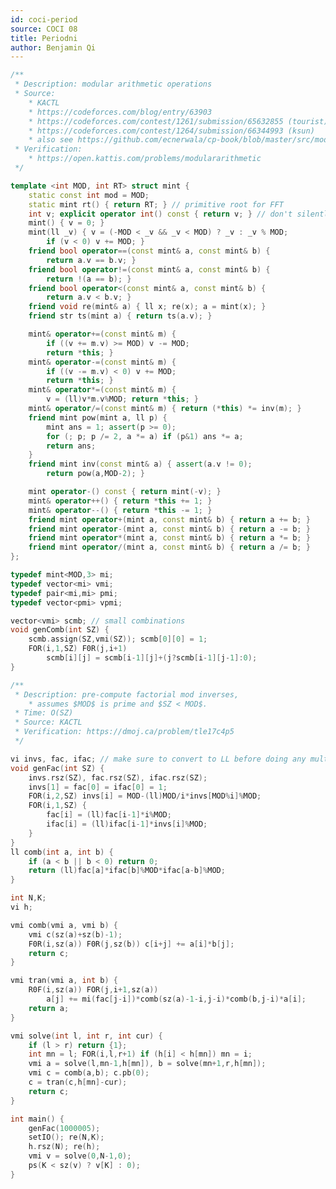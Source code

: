 ```yaml
---
id: coci-period
source: COCI 08
title: Periodni
author: Benjamin Qi
---
```


```cpp
/**
 * Description: modular arithmetic operations
 * Source:
	* KACTL
	* https://codeforces.com/blog/entry/63903
	* https://codeforces.com/contest/1261/submission/65632855 (tourist)
	* https://codeforces.com/contest/1264/submission/66344993 (ksun)
	* also see https://github.com/ecnerwala/cp-book/blob/master/src/modnum.hpp (ecnerwal)
 * Verification:
	* https://open.kattis.com/problems/modulararithmetic
 */

template <int MOD, int RT> struct mint {
	static const int mod = MOD;
	static mint rt() { return RT; } // primitive root for FFT
	int v; explicit operator int() const { return v; } // don't silently convert to int
	mint() { v = 0; }
	mint(ll _v) { v = (-MOD < _v && _v < MOD) ? _v : _v % MOD;
		if (v < 0) v += MOD; }
	friend bool operator==(const mint& a, const mint& b) {
		return a.v == b.v; }
	friend bool operator!=(const mint& a, const mint& b) {
		return !(a == b); }
	friend bool operator<(const mint& a, const mint& b) {
		return a.v < b.v; }
	friend void re(mint& a) { ll x; re(x); a = mint(x); }
	friend str ts(mint a) { return ts(a.v); }

	mint& operator+=(const mint& m) {
		if ((v += m.v) >= MOD) v -= MOD;
		return *this; }
	mint& operator-=(const mint& m) {
		if ((v -= m.v) < 0) v += MOD;
		return *this; }
	mint& operator*=(const mint& m) {
		v = (ll)v*m.v%MOD; return *this; }
	mint& operator/=(const mint& m) { return (*this) *= inv(m); }
	friend mint pow(mint a, ll p) {
		mint ans = 1; assert(p >= 0);
		for (; p; p /= 2, a *= a) if (p&1) ans *= a;
		return ans;
	}
	friend mint inv(const mint& a) { assert(a.v != 0);
		return pow(a,MOD-2); }

	mint operator-() const { return mint(-v); }
	mint& operator++() { return *this += 1; }
	mint& operator--() { return *this -= 1; }
	friend mint operator+(mint a, const mint& b) { return a += b; }
	friend mint operator-(mint a, const mint& b) { return a -= b; }
	friend mint operator*(mint a, const mint& b) { return a *= b; }
	friend mint operator/(mint a, const mint& b) { return a /= b; }
};

typedef mint<MOD,3> mi;
typedef vector<mi> vmi;
typedef pair<mi,mi> pmi;
typedef vector<pmi> vpmi;

vector<vmi> scmb; // small combinations
void genComb(int SZ) {
	scmb.assign(SZ,vmi(SZ)); scmb[0][0] = 1;
	FOR(i,1,SZ) F0R(j,i+1)
		scmb[i][j] = scmb[i-1][j]+(j?scmb[i-1][j-1]:0);
}

/**
 * Description: pre-compute factorial mod inverses,
 	* assumes $MOD$ is prime and $SZ < MOD$.
 * Time: O(SZ)
 * Source: KACTL
 * Verification: https://dmoj.ca/problem/tle17c4p5
 */

vi invs, fac, ifac; // make sure to convert to LL before doing any multiplications ...
void genFac(int SZ) {
	invs.rsz(SZ), fac.rsz(SZ), ifac.rsz(SZ);
	invs[1] = fac[0] = ifac[0] = 1;
	FOR(i,2,SZ) invs[i] = MOD-(ll)MOD/i*invs[MOD%i]%MOD;
	FOR(i,1,SZ) {
		fac[i] = (ll)fac[i-1]*i%MOD;
		ifac[i] = (ll)ifac[i-1]*invs[i]%MOD;
	}
}
ll comb(int a, int b) {
	if (a < b || b < 0) return 0;
	return (ll)fac[a]*ifac[b]%MOD*ifac[a-b]%MOD;
}

int N,K;
vi h;

vmi comb(vmi a, vmi b) {
	vmi c(sz(a)+sz(b)-1);
	F0R(i,sz(a)) F0R(j,sz(b)) c[i+j] += a[i]*b[j];
	return c;
}

vmi tran(vmi a, int b) {
	R0F(i,sz(a)) FOR(j,i+1,sz(a))
		a[j] += mi(fac[j-i])*comb(sz(a)-1-i,j-i)*comb(b,j-i)*a[i];
	return a;
}

vmi solve(int l, int r, int cur) {
	if (l > r) return {1};
	int mn = l; FOR(i,l,r+1) if (h[i] < h[mn]) mn = i;
	vmi a = solve(l,mn-1,h[mn]), b = solve(mn+1,r,h[mn]);
	vmi c = comb(a,b); c.pb(0);
	c = tran(c,h[mn]-cur);
	return c;
}

int main() {
	genFac(1000005);
	setIO(); re(N,K);
	h.rsz(N); re(h);
	vmi v = solve(0,N-1,0);
	ps(K < sz(v) ? v[K] : 0);
}
```
